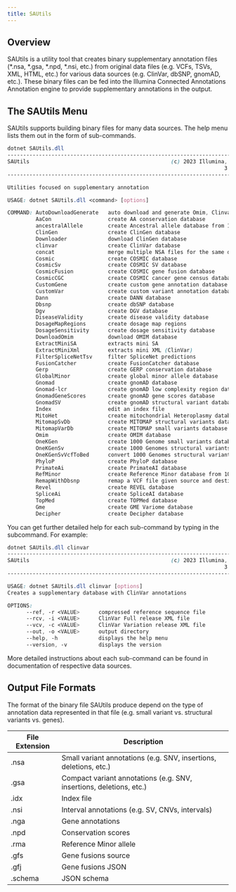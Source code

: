 ```yaml
---
title: SAUtils
---
```


## Overview

SAUtils is a utility tool that creates binary supplementary annotation files (*.nsa, *.gsa, *.npd, *.nsi, etc.) from original data files (e.g. VCFs, TSVs, XML, HTML, etc.) for various data sources (e.g. ClinVar, dbSNP, gnomAD, etc.). These binary files can be fed into the Illumina Connected Annotations Annotation engine to provide supplementary annotations in the output.

## The SAUtils Menu

SAUtils supports building binary files for many data sources. The help menu lists them out in the form of sub-commands.
```scss
dotnet SAUtils.dll
---------------------------------------------------------------------------
SAUtils                                             (c) 2023 Illumina, Inc.
                                                                     3.22.0
---------------------------------------------------------------------------

Utilities focused on supplementary annotation

USAGE: dotnet SAUtils.dll <command> [options]

COMMAND: AutoDownloadGenerate   auto download and generate Omim, Clinvar, Clingen
         AaCon                  create AA conservation database
         ancestralAllele        create Ancestral allele database from 1000Genomes data
         ClinGen                create ClinGen database
         Downloader             download ClinGen database
         clinvar                create ClinVar database
         concat                 merge multiple NSA files for the same data source having non-overlapping regions
         Cosmic                 create COSMIC database
         CosmicSv               create COSMIC SV database
         CosmicFusion           create COSMIC gene fusion database
         CosmicCGC              create COSMIC cancer gene census database
         CustomGene             create custom gene annotation database
         CustomVar              create custom variant annotation database
         Dann                   create DANN database
         Dbsnp                  create dbSNP database
         Dgv                    create DGV database
         DiseaseValidity        create disease validity database
         DosageMapRegions       create dosage map regions
         DosageSensitivity      create dosage sensitivity database
         DownloadOmim           download OMIM database
         ExtractMiniSA          extracts mini SA
         ExtractMiniXml         extracts mini XML (ClinVar)
         FilterSpliceNetTsv     filter SpliceNet predictions
         FusionCatcher          create FusionCatcher database
         Gerp                   create GERP conservation database
         GlobalMinor            create global minor allele database
         Gnomad                 create gnomAD database
         Gnomad-lcr             create gnomAD low complexity region database
         GnomadGeneScores       create gnomAD gene scores database
         GnomadSV               create gnomAD structural variant database
         Index                  edit an index file
         MitoHet                create mitochondrial Heteroplasmy database
         MitomapSvDb            create MITOMAP structural variants database
         MitomapVarDb           create MITOMAP small variants database
         Omim                   create OMIM database
         OneKGen                create 1000 Genome small variants database
         OneKGenSv              create 1000 Genomes structural variants database
         OneKGenSvVcfToBed      convert 1000 Genomes structural variants VCF file into a BED-like file
         PhyloP                 create PhyloP database
         PrimateAi              create PrimateAI database
         RefMinor               create Reference Minor database from 1000 Genome 
         RemapWithDbsnp         remap a VCF file given source and destination rsID mappings
         Revel                  create REVEL database
         SpliceAi               create SpliceAI database
         TopMed                 create TOPMed database
         Gme                    create GME Variome database
         Decipher               create Decipher database
```
You can get further detailed help for each sub-command by typing in the subcommand. For example:
```scss
dotnet SAUtils.dll clinvar
---------------------------------------------------------------------------
SAUtils                                             (c) 2023 Illumina, Inc.
                                                                     3.21.0
---------------------------------------------------------------------------

USAGE: dotnet SAUtils.dll clinvar [options]
Creates a supplementary database with ClinVar annotations

OPTIONS:
      --ref, -r <VALUE>      compressed reference sequence file
      --rcv, -i <VALUE>      ClinVar Full release XML file
      --vcv, -c <VALUE>      ClinVar Variation release XML file
      --out, -o <VALUE>      output directory
      --help, -h             displays the help menu
      --version, -v          displays the version
```
More detailed instructions about each sub-command can be found in documentation of respective data sources.
## Output File Formats
The format of the binary file SAUtils produce depend on the type of annotation data represented in that file (e.g. small variant vs. structural variants vs. genes).

| File Extension  | Description                                               |
|-----------------|-----------------------------------------------------------|
| .nsa            | Small variant annotations (e.g. SNV, insertions, deletions, etc.)|
| .gsa            | Compact variant annotations (e.g. SNV, insertions, deletions, etc.)|
| .idx            | Index file|
| .nsi            | Interval annotations (e.g. SV, CNVs, intervals)|
| .nga            | Gene annotations |
| .npd            | Conservation scores|
| .rma            | Reference Minor allele|
| .gfs            | Gene fusions source|
| .gfj            | Gene fusions JSON|
| .schema         | JSON schema|
